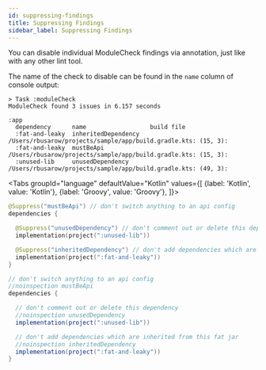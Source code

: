 ```yaml
---
id: suppressing-findings
title: Suppressing Findings
sidebar_label: Suppressing Findings
---
```




You can disable individual ModuleCheck findings via annotation, just like with any other lint tool.

The name of the check to disable can be found in the `name` column of console output:

```
> Task :moduleCheck
ModuleCheck found 3 issues in 6.157 seconds

:app
  dependency      name                  build file
  :fat-and-leaky  inheritedDependency   /Users/rbusarow/projects/sample/app/build.gradle.kts: (15, 3):
  :fat-and-leaky  mustBeApi             /Users/rbusarow/projects/sample/app/build.gradle.kts: (15, 3):
  :unused-lib     unusedDependency      /Users/rbusarow/projects/sample/app/build.gradle.kts: (49, 3):

```

<Tabs groupId="language"
      defaultValue="Kotlin"
      values={[
        {label: 'Kotlin', value: 'Kotlin'}, {label: 'Groovy', value: 'Groovy'},
      ]}>

  <TabItem value="Kotlin">

```kotlin title="build.gradle.kts"
@Suppress("mustBeApi") // don't switch anything to an api config
dependencies {

  @Suppress("unusedDependency") // don't comment out or delete this dependency
  implementation(project(":unused-lib"))

  @Suppress("inheritedDependency") // don't add dependencies which are inherited from this fat jar
  implementation(project(":fat-and-leaky"))
}
```

  </TabItem>

  <TabItem value="Groovy">

```groovy title="build.gradle"
// don't switch anything to an api config
//noinspection mustBeApi
dependencies {

  // don't comment out or delete this dependency
  //noinspection unusedDependency
  implementation(project(":unused-lib"))

  // don't add dependencies which are inherited from this fat jar
  //noinspection inheritedDependency
  implementation(project(":fat-and-leaky"))
}
```

  </TabItem>
</Tabs>
